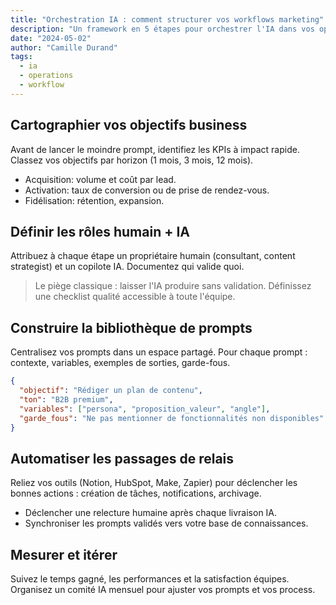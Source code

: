 ```yaml
---
title: "Orchestration IA : comment structurer vos workflows marketing"
description: "Un framework en 5 étapes pour orchestrer l'IA dans vos opérations marketing sans perdre la maîtrise."
date: "2024-05-02"
author: "Camille Durand"
tags:
  - ia
  - operations
  - workflow
---
```


## Cartographier vos objectifs business

Avant de lancer le moindre prompt, identifiez les KPIs à impact rapide. Classez vos objectifs par horizon (1 mois, 3 mois, 12 mois).

- Acquisition: volume et coût par lead.
- Activation: taux de conversion ou de prise de rendez-vous.
- Fidélisation: rétention, expansion.

## Définir les rôles humain + IA

Attribuez à chaque étape un propriétaire humain (consultant, content strategist) et un copilote IA. Documentez qui valide quoi.

> Le piège classique : laisser l'IA produire sans validation. Définissez une checklist qualité accessible à toute l'équipe.

## Construire la bibliothèque de prompts

Centralisez vos prompts dans un espace partagé. Pour chaque prompt : contexte, variables, exemples de sorties, garde-fous.

```json
{
  "objectif": "Rédiger un plan de contenu",
  "ton": "B2B premium",
  "variables": ["persona", "proposition_valeur", "angle"],
  "garde_fous": "Ne pas mentionner de fonctionnalités non disponibles"
}
```

## Automatiser les passages de relais

Reliez vos outils (Notion, HubSpot, Make, Zapier) pour déclencher les bonnes actions : création de tâches, notifications, archivage.

- Déclencher une relecture humaine après chaque livraison IA.
- Synchroniser les prompts validés vers votre base de connaissances.

## Mesurer et itérer

Suivez le temps gagné, les performances et la satisfaction équipes. Organisez un comité IA mensuel pour ajuster vos prompts et vos process.
